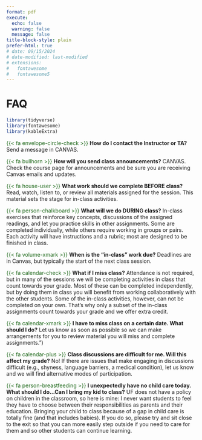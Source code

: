 ```yaml
---
format: pdf
execute:
  echo: false
  warning: false
  message: false
title-block-style: plain
prefer-html: true
# date: 09/15/2024
# date-modified: last-modified
# extensions:
#   fontawesome
#   fontawesome5
---
```


# FAQ

<!-- # FAQ {.unnumbered} -->

```r
library(tidyverse)
library(fontawesome)
library(kableExtra)
```


<span style="color: #1F691B;"> {{< fa envelope-circle-check >}} </span>**How do I contact the Instructor or TA?** Send a message in CANVAS.  

<span style="color: #1F691B;"> {{< fa bullhorn >}} </span>**How will you send class announcements?** CANVAS. Check the course page for announcements and be sure you are receiving Canvas emails and updates.

<span style="color: #1F691B;"> {{< fa house-user >}} </span>**What work should we complete BEFORE class?** Read, watch, listen to, or review all materials assigned for the session. This material sets the stage for in-class activities.

<span style="color: #1F691B;"> {{< fa person-chalkboard >}} </span>**What will we do DURING class?**  In-class exercises that reinforce key concepts, discussions of the assigned readings, and let you practice skills in other assignments. Some are completed individually, while others require working in groups or pairs. Each activity will have instructions and a rubric; most are designed to be finished in class.  

<span style="color: #1F691B;"> {{< fa volume-xmark >}} </span>**When is the "in-class" work due?** Deadlines are in Canvas, but typically the start of the next class session.

<span style="color: #1F691B;"> {{< fa calendar-check >}} </span>**What if I miss class?** Attendance is not required, but in many of the sessions we will be completing activities in class that count towards your grade. Most of these can be completed independently, but by doing them in class you will benefit from working collaboratively with the other students. Some of the in-class activities, however, can not be completed on your own. That's why only a subset of the in-class assignments count towards your grade and we offer extra credit.

<span style="color: #1F691B;"> {{< fa calendar-xmark >}} </span>**I have to miss class on a certain date. What should I do?**  Let us know as soon as possible so we can make arrangements for you to review material you will miss and complete assignments.")

<span style="color: #1F691B;"> {{< fa calendar-plus >}} </span>**Class discussions are difficult for me. Will this affect my grade?** No! If there are issues that make engaging in discussions difficult (e.g., shyness, language barriers, a medical condition), let us know and we will find alternative modes of participation.

<span style="color: #1F691B;"> {{< fa person-breastfeeding >}} </span> **I unexpectedly have no child care today. What should I do...Can I bring my kid to class?**  UF does not have a policy on children in the classroom, so here is mine: I never want students to feel they have to choose between their responsibilities as parents and their education. Bringing your child to class because of a gap in child care is totally fine (and that includes babies). If you do so, please try and sit close to the exit so that you can more easily step outside if you need to care for them and so other students can continue learning.



<!-- ```{r} -->
<!-- p0 <- c("How do I contact the Instructor or TA?") -->
<!-- t0 <- c("Send a message in CANVAS.") -->
<!-- #  -->
<!-- # p1 <- c("Can you give me one good reason why I should go to Office Hours?") -->
<!-- # t1 <- c("I can give you ten. (1) To introduce yourself. (2) To get clarification on assignments. (3) To discuss topics that came up in class. (4) There is free tea, coffee, or espresso in our lab kitchen. (5) You can check to make sure you understood the key points from a class session. (6) We can give you feedback on ideas for course projects.(7)  Get advice on successfully navigating college. (8) Ask questions about how to gain experience for your post-graduation goals. (9) To get help arranging a study group.(10) You don't need a good reason...just come on by.") -->

<!-- p2 <- c("How will you send class announcements?") -->
<!-- t2 <- c("CANVAS. Check the course page for announcements and be sure you are recieving Canvas emails and updates.") -->

<!-- p3 <- c("What work should we complete BEFORE class?") -->
<!-- t3 <- c("Read, watch, listen to, or review all materials assigned for the session. This material sets the stage for in-class activities.") -->

<!-- p4 <- c("What will we do DURING class?") -->
<!-- t4 <- c("In-class exercises that reinforce key concepts, discussions of the assigned readings, and let you practice skills in other assignments. Some are completed individually, while others require working in groups or pairs. Each activity will have instructions and a rubric; most are designed to be finished in class.") -->

<!-- p6 <- c('When is the "in-class" work due?') -->
<!-- t6 <- c("Deadlines are in Canvas, but typically the start of the next class session.") -->

<!-- p7 <- c("What if I miss class?") -->
<!-- t7 <- c("Attendance is not required, but in many of the sessions we will be completing activities in class that count towards your grade. Most of these can be completed independently, but by doing them in class you will benefit from working collaboratively with the other students. Some of the in-class activities, however, can not be completed on your own. That's why only a subset of the in-class assignments count towards your grade and we offer extra credit.") -->

<!-- p8 <- c("I have to miss class on a certain date. What should I do?") -->
<!-- t8 <- c("Let us know as soon as possible so we can make arrangements for you to review material you will miss and complete assignments.") -->

<!-- p5 <- c("Class discussions are difficult for me. Will this affect my grade?") -->
<!-- t5 <- c("No! If there are issues that make engaging in discussions difficult (e.g., shyness, language barriers, a medical condition), let us know and we will find alternative modes of participation.") -->

<!-- p9 <- c("I unexpectedly have no child care today. What should I do...Can I bring my kid to class?") -->
<!-- t9 <- c("UF does not have a policy on children in the classroom, so here is mine: I never want students to feel they have to choose between their responsibilities as parents and their education. Bringing your child to class because of a gap in child care is totally fine (and that includes babies). If you do so, please try and sit close to the exit so that you can more easily step outside if you need to care for them and so other students can continue learning.") -->


<!-- policy <- c(p0,  -->
<!--             # p1,  -->
<!--             p2, p3, p4, p5, p6, p7, p8,p9) -->
<!-- text <- c(t0,  -->
<!--           # t1,  -->
<!--           t2, t3, t4, t5, t6, t7, t8,t9) -->
<!-- blank_col <- c(rep("t", nrow(as.data.frame(text)))) -->

<!-- # # envelope-circle-check -->
<!-- # person-running -->
<!-- # mug-saucer -->
<!-- # bullhorn -->
<!-- # house-user -->
<!-- # person-chalkboard -->
<!-- # volume-xmark -->
<!-- # calendar-check -->
<!-- # calendar-xmark -->
<!-- # calendar-plus -->
<!-- # -->
<!-- # icons<-c( -->
<!-- # "icons/envelope-circle-check.png", -->
<!-- # "icons/mug-saucer.png", -->
<!-- # "icons/bullhorn.png", -->
<!-- # "icons/house-user.png", -->
<!-- # "icons/person-chalkboard.png", -->
<!-- # "icons/volume-xmark.png", -->
<!-- # "icons/calendar-check.png", -->
<!-- # "icons/calendar-xmark.png", -->
<!-- # "icons/calendar-plus.png" -->
<!-- # ) -->


<!-- icons<-c( -->
<!-- fa("fas fa-envelope-circle-check"), -->
<!-- fa("fas fa-bullhorn"), -->
<!-- fa("fas fa-house-user"), -->
<!-- fa("fas fa-person-chalkboard"), -->
<!-- fa("fas fa-volume-xmark"), -->
<!-- fa("fas fa-calendar-check"), -->
<!-- fa("fas fa-calendar-xmark"), -->
<!-- fa("fas fa-calendar-plus"), -->
<!-- fa("fas fa-person-breastfeeding") -->
<!-- ) -->

<!-- # logo<-as.data.frame(icons) -->
<!-- # logo<-c(icons,icons,icons) -->
<!-- # logo<-logo[1:8] -->
<!-- # -->
<!-- faq <- data.frame( -->
<!--   icons=icons, -->
<!--   # blank_col = rep("  ", length(policy)), -->
<!--   policy = policy, -->
<!--   text = text, -->
<!--   stringsAsFactors = FALSE -->
<!-- ) -->
<!-- # %>% -->
<!-- #   mutate(icons = file.path(icons)) -->


<!-- faq %>% -->
<!--   kbl(# digits = 2, -->
<!--       align="cll", -->
<!--       # format="latex", -->
<!--       format="html", -->
<!--       row.names = FALSE, -->
<!--       # table.attr = "quarto-disable-processing=true", -->
<!--       escape= FALSE, # false for FA icos -->
<!--       booktabs=T, -->
<!--       #     bottomrule = F, -->
<!-- #     # toprule = F, -->
<!-- #     # midrule = F, -->
<!-- #     escape = F, -->
<!-- col.names = NULL) %>%  -->
<!-- # , -->
<!-- #       linesep = "") %>%  -->
<!-- # %>%  -->
<!-- # %>% -->
<!--   # kable_paper( -->
<!--   #   font_size = 12, -->
<!--   #   bootstrap_options = "striped", -->
<!--   #   full_width = T, -->
<!--   #   position = "center" -->
<!--   # ) %>% -->
<!--   # column_spec(2, -->
<!--   #             bold=T, -->
<!--   #           width = "7em", -->
<!--   #           latex_valign = "m", -->
<!--   #           color = "#1F691B", -->
<!--   #           background="white" -->
<!--   #           ) %>% -->
<!--   column_spec(1, width = "3em", background = "#1F691B", color = "white", bold = T) %>% -->
<!--   column_spec(2, width = "12em", color = "#1F691B", background = "white", bold = T) %>% -->
<!--   column_spec(3, width = "35em", color = "black", background = "white") %>% -->
<!--   row_spec(1:9, extra_css = "border-bottom: 1px solid") %>%  -->
<!--   sub("\\\\toprule", "", .) %>% # Removes top line -->
<!--   sub("\\\\bottomrule", "", .) # remove bottom line -->
<!-- ``` -->
